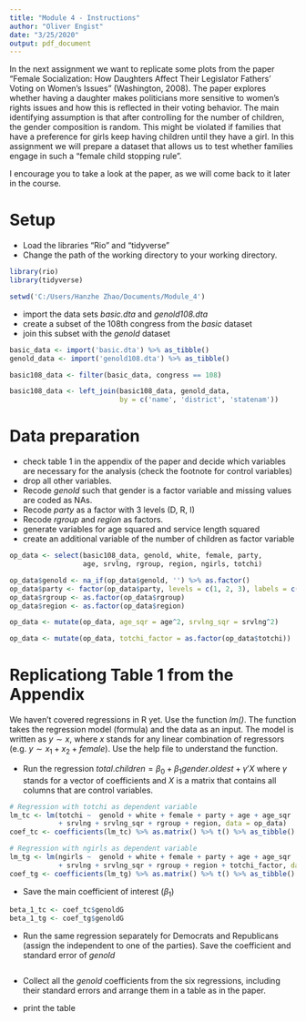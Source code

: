 ```yaml
---
title: "Module 4 - Instructions"
author: "Oliver Engist"
date: "3/25/2020"
output: pdf_document
---
```


In the next assignment we want to replicate some plots from the paper "Female Socialization: How Daughters Affect Their Legislator Fathers' Voting on Women's Issues" (Washington, 2008). The paper explores whether having a daughter makes politicians more sensitive to women's rights issues and how this is reflected in their voting behavior. The main identifying assumption is that after controlling for the number of children, the gender composition is random. This might be violated if families that have a preference for girls keep having children until they have a girl. In this assignment we will prepare a dataset that allows us to test whether families engage in such a "female child stopping rule".

I encourage you to take a look at the paper, as we will come back to it later in the course. 

# Setup

* Load the libraries "Rio" and "tidyverse"
* Change the path of the working directory to your working directory.

```r

library(rio)
library(tidyverse)

setwd('C:/Users/Hanzhe Zhao/Documents/Module_4')
```

* import the data sets *basic.dta* and *genold108.dta*
* create a subset of the 108th congress from the *basic* dataset
* join this subset with the *genold* dataset

```r
basic_data <- import('basic.dta') %>% as_tibble()
genold_data <- import('genold108.dta') %>% as_tibble()

basic108_data <- filter(basic_data, congress == 108)

basic108_data <- left_join(basic108_data, genold_data, 
                           by = c('name', 'district', 'statenam'))
```

# Data preparation

* check table 1 in the appendix of the paper and decide which variables are necessary for the analysis (check the footnote for control variables)
* drop all other variables.
* Recode *genold* such that gender is a factor variable and missing values are coded as NAs.
* Recode *party* as a factor with 3 levels (D, R, I)
* Recode *rgroup* and *region* as factors.
* generate variables for age squared and service length squared
* create an additional variable of the number of children as factor variable

```r
op_data <- select(basic108_data, genold, white, female, party, 
                  age, srvlng, rgroup, region, ngirls, totchi)

op_data$genold <- na_if(op_data$genold, '') %>% as.factor()
op_data$party <- factor(op_data$party, levels = c(1, 2, 3), labels = c('D', 'R', 'I'))
op_data$rgroup <- as.factor(op_data$rgroup)
op_data$region <- as.factor(op_data$region)

op_data <- mutate(op_data, age_sqr = age^2, srvlng_sqr = srvlng^2)

op_data <- mutate(op_data, totchi_factor = as.factor(op_data$totchi))
```

# Replicationg Table 1 from the Appendix

We haven't covered regressions in R yet. Use the function *lm()*. The function takes the regression model (formula) and the data as an input. The model is written as $y \sim x$, where $x$ stands for any linear combination of regressors (e.g. $y \sim x_1 + x_2 + female$). Use the help file to understand the function.

* Run the regression $total.children = \beta_0 + \beta_1 gender.oldest + \gamma'X$ where $\gamma$ stands for a vector of coefficients and $X$ is a matrix that contains all columns that are control variables.\footnote{This is just a short notation instead of writing the full model with all control variables $totchi = \beta_0 + \beta_1 genold + \gamma_1 age + \gamma_2 age^2 + \gamma_3 Democrat + ... + \epsilon$ which quickly gets out of hand for large models.}

```r
# Regression with totchi as dependent variable
lm_tc <- lm(totchi ~  genold + white + female + party + age + age_sqr 
            + srvlng + srvlng_sqr + rgroup + region, data = op_data)
coef_tc <- coefficients(lm_tc) %>% as.matrix() %>% t() %>% as_tibble()

# Regression with ngirls as dependent variable
lm_tg <- lm(ngirls ~  genold + white + female + party + age + age_sqr 
            + srvlng + srvlng_sqr + rgroup + region + totchi_factor, data = op_data)
coef_tg <- coefficients(lm_tg) %>% as.matrix() %>% t() %>% as_tibble()
```

* Save the main coefficient of interest ($\beta_1$)

```r
beta_1_tc <- coef_tc$genoldG
beta_1_tg <- coef_tg$genoldG
```

* Run the same regression separately for Democrats and Republicans (assign the independent to one of the parties). Save the coefficient and standard error of *genold*

```r

```

* Collect all the *genold* coefficients from the six regressions, including their standard errors and arrange them in a table as in the paper.

* print the table